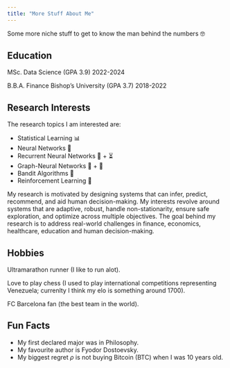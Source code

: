 ```yaml
---
title: "More Stuff About Me"
---
```


Some more niche stuff to get to know the man behind the numbers 🤓

## Education

MSc. Data Science (GPA 3.9) 2022-2024

B.B.A. Finance Bishop's University (GPA 3.7) 2018-2022

## Research Interests  

The research topics I am interested are:

- Statistical Learning 📊
- Neural Networks 🧠
- Recurrent Neural Networks 🧠 + ⏳
- Graph-Neural Networks 🧠 + 🔗
- Bandit Algorithms 🎰
- Reinforcement Learning 🤖

My research is motivated by designing systems that can infer, predict, recommend, and aid human decision-making. My
interests revolve around systems that are adaptive, robust, handle non-stationarity, ensure safe exploration, and optimize across
multiple objectives. The goal behind my research is to address real-world challenges in finance, economics, healthcare, education
and human decision-making.

## Hobbies 

Ultramarathon runner (I like to run alot).

Love to play chess (I used to play international competitions representing Venezuela; currenlty I think my elo is something around 1700).

FC Barcelona fan (the best team in the world).

## Fun Facts

- My first declared major was in Philosophy.
- My favourite author is Fyodor Dostoevsky.
- My biggest regret $\rho$ is not buying Bitcoin (BTC) when I was 10 years old.

